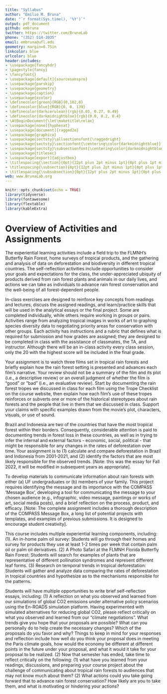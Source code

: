 ```yaml
---
title: "Syllabus"
author: "Emilio M. Bruna"
date: "`r format(Sys.time(), '%Y')`"
output: pdf_document
github: embruna
twitter: https://twitter.com/BrunaLab
phone: "(352) 514-3935"
email: embruna@ufl.edu
geometry: margin=0.75in
linkcolor: blue
urlcolor: blue
header-includes:
- \usepackage{fancyhdr}
- \pagestyle{fancy}
- \fancyfoot{}
- \usepackage[default]{sourcesanspro}
- \usepackage{parskip}
- \usepackage{geometry}
- \usepackage{caption}
- \usepackage{xcolor}
- \definecolor{green}{RGB}{0,102,0}
- \definecolor{blue}{RGB}{0, 0, 139}
- \definecolor{darkcerulean}{rgb}{0.03, 0.27, 0.49}
- \definecolor{darkmidnightblue}{rgb}{0.0, 0.2, 0.4}
- \AtBeginDocument{\let\maketitle\relax}
- \usepackage[none]{hyphenat}
- \usepackage[document]{ragged2e}
- \usepackage{graphicx}
- \usepackage{sectsty}\allsectionsfont{\raggedright}
- \usepackage{sectsty}\sectionfont{\centering\color{darkmidnightblue}}
- \usepackage{sectsty}\subsectionfont{\centering\color{darkmidnightblue}}
- \usepackage{titlesec}
- \usepackage[export]{adjustbox}
- \titlespacing{\section}{0pt}{22pt plus 2pt minus 1pt}{0pt plus 1pt minus 1pt}
- \titlespacing{\subsection}{0pt}{12pt plus 2pt minus 1pt}{0pt plus 1pt minus 1pt}
- \titlespacing{\subsubsection}{0pt}{12pt plus 2pt minus 1pt}{0pt plus 1pt minus 1pt}
web: www.BrunaLab.org
---
```


```r
knitr::opts_chunk$set(echo = TRUE)
library(tidyverse)
library(fontawesome)
library(flextable)
library(kableExtra)
```

\newpage

# Overview of Activities and Assignments
<!-- &nbsp; -->
<!-- \setlength{\leftskip}{1cm} -->
<!-- \setlength{\rightskip}{1.5cm}  -->

The experiential learning activities include a field trip to the FLMNH's Butterfly Rain Forest, home surveys of tropical products, and the gathering and analysis of data on deforestation and biodiversity in different tropical countries. The self-reflection activities include opportunities to consider your goals and expectations for the class, the under-appreciated ubiquity of products derived from rain forest plants and animals in our daily lives, and actions we can take as individuals to advance rain forest conservation and the well-being of all forest-dependent people.

\textbf{\color{green}In-class activities:} In-class exercises are designed to reinforce key concepts from readings and lectures, discuss the assigned readings, and learn/practice skills that will be used in the analytical essays or the final project. Some are completed individually, while others require working in groups or pairs. Activities range from analyzing tropical images in works of art to graphing species diversity data to negotiating priority areas for conservation with other groups. Each activity has instructions and a rubric that defines what is required for submission and how grades are assigned; they are designed to be completed in class with the assistance of classmates, the TA, and instructor. Although there will be an in-class activity every class session, only the 20 with the highest score will be included in the final grade.  

\textbf{\color{green}Movie Reviews:}  Your assignment is to watch three films set in tropical rain forests and briefly explain how the rain forest setting is presented and advances each film’s narrative. Your review should not be a summary of the film and its plot (i.e., a descriptive review) or an overall judgment of whether the film is "good" or "bad" (i.e., an evaluative review). Start by documenting the rain forest tropes we discussed in class for each film using the Trope Checklist on the course website, then explain how each film's use of these tropes reinforces or subverts one or more of the historical stereotypes about rain forests and the people that live in them that we discussed in class. Support your claims with specific examples drawn from the movie’s plot, characters, visuals, or use of sound.  

\textbf{\color{green}Analytic Essay:} Brazil and Indonesia are two of the countries that have the most tropical forest within their borders. Consequently, considerable attention is paid to documenting trends in forest loss in these countries, as well as in trying to infer the internal and external factors - economic, social, political - that might be responsible for any changes in the rates of deforestation over time. Your assignment is to (1) calculate and compare deforestation in Brazil and Indonesia from 2001-2021, and (2) identify the factors that are most likely responsible for the observed trends. [Note: this was the essay for Fall 2022, it will be modified in subsequent years as appropriate].   

\textbf{\color{green}Final Project:} To develop materials to communicate information about rain forests with either (a) UF undergraduates or (b) members of your family. This project requires identifying the message and its importance with the COMPASS 'Message Box', developing a tool for communicating the message to your chosen audience (e.g., infographic, video message, paintings or works of art, social media posts), and a brief reflection on the process, product, and efficacy. [Note: The complete assignment includes a thorough description of the COMPASS Message Box, a long list of potential projects with templates, and examples of previous submissions. It is designed to encourage student creativity].  

\textbf{\color{green}Quest - Experiential Learning Component:}  This course includes multiple experiential learning components, including: (1). An in-home palm oil survey: Students will go through their homes and survey for products they use at least 1-2 times per week that contain palm oil or palm oil derivatives. (2) A Photo Safari at the FLMNH Florida Butterfly Rain Forest: Students will search for examples of plants that are representative of different pollination syndromes and represent different leaf forms. (3) Research on temporal trends in tropical deforestation: Students will gather and analyze data comparing the rates of deforestation in tropical countries and hypothesize as to the mechanisms responsible for the patterns.  

<!-- \setlength{\leftskip}{1cm} -->
\textbf{\color{green}Quest - Self-Reflection Component:} Students will have multiple opportunities to write brief self-reflection essays, including:  (1) A reflection on what you observed and learned from our simulations of global CO2 emissions under alternative policy scenarios using the En-ROADS simulation platform. Having experimented with simulated alternatives for reducing global CO2, please reflect critically on what you observed and learned from our “climate negotiations”. What trends give you hope that your proposals are possible? What can you personally do to help create the necessary changes? Which of the proposals do you favor and why? Things to keep in mind for your responses and reflection include how well do you think your proposal does in meeting the Paris climate goals, how would the economy be different at different points in the future under your proposal, and what it would it take for your proposal to be realized.  (2) Now that semester has ended, take time to reflect critically on the following: (1) what have you learned from your readings, discussions, and preparing your course project about the challenge of communicating about tropical rain forests to audiences that may not know much about them? (2) What actions could you take going forward that to advance rain forest conservation? How likely are you to take them, and what is motivating or hindering your actions?

<!-- --- -->


<!-- ```{r vine, echo=FALSE, include=TRUE,fig.cap="", out.width = '7%', fig.align="center" } -->
<!-- # knitr::include_graphics("./course_schedule/icons/vine.png") -->
<!-- knitr::include_graphics("./icons/vine.png") -->
<!-- ``` -->

<!-- ---  -->

\newpage